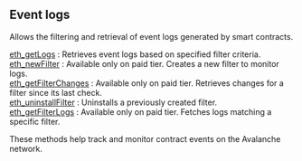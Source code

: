 
<Meta
  title="Event logs | dRPC"
  description="Allows the filtering and retrieval of event logs generated by smart contracts."
/>
## Event logs

Allows the filtering and retrieval of event logs generated by smart contracts.

[eth_getLogs](/avalanche-api/eventlogs/eth_getLogs) : Retrieves event logs based on specified filter criteria. \
[eth_newFilter](/avalanche-api/eventlogs/eth_newFilter) : Available only on paid tier. Creates a new filter to monitor logs.  \
[eth_getFilterChanges](/avalanche-api/eventlogs/eth_getFilterChanges) : Available only on paid tier. Retrieves changes for a filter since its last check. \
[eth_uninstallFilter](/avalanche-api/eventlogs/eth_uninstallFilter) : Uninstalls a previously created filter.  \
[eth_getFilterLogs](/avalanche-api/eventlogs/eth_getFilterLogs) : Available only on paid tier. Fetches logs matching a specific filter.

These methods help track and monitor contract events on the Avalanche network.

<Space h={16} />
<GetStarted />